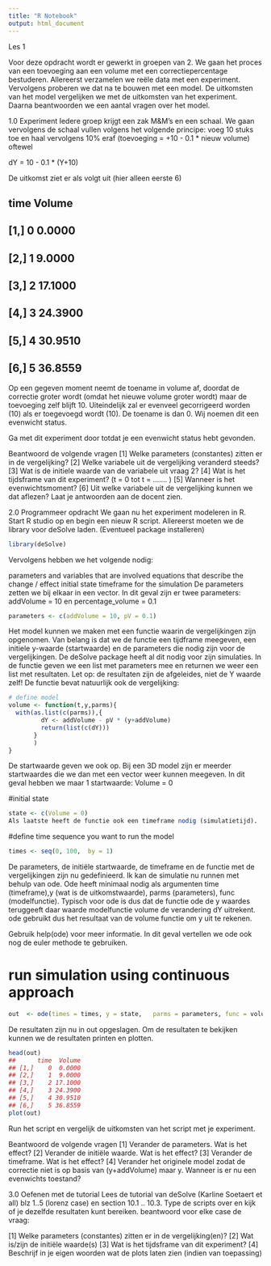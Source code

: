```yaml
---
title: "R Notebook"
output: html_document
---
```


Les 1



Voor deze opdracht wordt er gewerkt in groepen van 2. We gaan het proces van een toevoeging aan een volume met een correctiepercentage bestuderen. Allereerst verzamelen we reële data met een experiment. Vervolgens proberen we dat na te bouwen met een model. De uitkomsten van het model vergelijken we met de uitkomsten van het experiment. Daarna beantwoorden we een aantal vragen over het model.


1.0 Experiment
Iedere groep krijgt een zak M&M’s en een schaal. We gaan vervolgens de schaal vullen volgens het volgende principe: voeg 10 stuks toe en haal vervolgens 10% eraf (toevoeging = +10 - 0.1 * nieuw volume) oftewel

dY = 10 - 0.1 * (Y+10)

De uitkomst ziet er als volgt uit (hier alleen eerste 6)

##      time  Volume
## [1,]    0  0.0000
## [2,]    1  9.0000
## [3,]    2 17.1000
## [4,]    3 24.3900
## [5,]    4 30.9510
## [6,]    5 36.8559
Op een gegeven moment neemt de toename in volume af, doordat de correctie groter wordt (omdat het nieuwe volume groter wordt) maar de toevoeging zelf blijft 10. Uiteindelijk zal er evenveel gecorrigeerd worden (10) als er toegevoegd wordt (10). De toename is dan 0. Wij noemen dit een evenwicht status.

Ga met dit experiment door totdat je een evenwicht status hebt gevonden.

Beantwoord de volgende vragen
[1] Welke parameters (constantes) zitten er in de vergelijking?
[2] Welke variabele uit de vergelijking veranderd steeds?
[3] Wat is de initiele waarde van de variabele uit vraag 2?
[4] Wat is het tijdsframe van dit experiment? (t = 0 tot t = ……. )
[5] Wanneer is het evenwichtsmoment?
[6] Uit welke variabele uit de vergelijking kunnen we dat aflezen?
Laat je antwoorden aan de docent zien.






2.0 Programmeer opdracht
We gaan nu het experiment modeleren in R. Start R studio op en begin een nieuw R script. Allereerst moeten we de library voor deSolve laden. (Eventueel package installeren)
```r
library(deSolve)
```
Vervolgens hebben we het volgende nodig:

parameters and variables that are involved
equations that describe the change / effect
initial state
timeframe for the simulation
De parameters zetten we bij elkaar in een vector. In dit geval zijn er twee parameters: addVolume = 10 en percentage_volume = 0.1
```r
parameters <- c(addVolume = 10, pV = 0.1)
```
Het model kunnen we maken met een functie waarin de vergelijkingen zijn opgenomen. Van belang is dat we de functie een tijdframe meegeven, een initiele y-waarde (startwaarde) en de parameters die nodig zijn voor de vergelijkingen. De deSolve package heeft al dit nodig voor zijn simulaties. In de functie geven we een list met parameters mee en returnen we weer een list met resultaten. Let op: de resultaten zijn de afgeleides, niet de Y waarde zelf! De functie bevat natuurlijk ook de vergelijking:
```r
# define model
volume <- function(t,y,parms){
  with(as.list(c(parms)),{
         dY <- addVolume - pV * (y+addVolume)
         return(list(c(dY)))
       }
       )
}
```
De startwaarde geven we ook op. Bij een 3D model zijn er meerder startwaardes die we dan met een vector weer kunnen meegeven. In dit geval hebben we maar 1 startwaarde: Volume = 0

#initial state
```r
state <- c(Volume = 0)
Als laatste heeft de functie ook een timeframe nodig (simulatietijd).
```


#define time sequence you want to run the model
```r
times <- seq(0, 100,  by = 1)
```
De parameters, de initiële startwaarde, de timeframe en de functie met de vergelijkingen zijn nu gedefinieerd. Ik kan de simulatie nu runnen met behulp van ode. Ode heeft minimaal nodig als argumenten time (timeframe),y (wat is de uitkomstwaarde), parms (parameters), func (modelfunctie). Typisch voor ode is dus dat de functie ode de y waardes teruggeeft daar waarde modelfunctie volume de verandering dY uitrekent. ode gebruikt dus het resultaat van de volume functie om y uit te rekenen.

Gebruik help(ode) voor meer informatie. In dit geval vertellen we ode ook nog de euler methode te gebruiken.

# run simulation using continuous approach
```r
out  <- ode(times = times, y = state,   parms = parameters, func = volume, method = "euler")
```
De resultaten zijn nu in out opgeslagen. Om de resultaten te bekijken kunnen we de resultaten printen en plotten.
```r
head(out)
##      time  Volume
## [1,]    0  0.0000
## [2,]    1  9.0000
## [3,]    2 17.1000
## [4,]    3 24.3900
## [5,]    4 30.9510
## [6,]    5 36.8559
plot(out)
```

Run het script en vergelijk de uitkomsten van het script met je experiment.

Beantwoord de volgende vragen
[1] Verander de parameters. Wat is het effect?
[2] Verander de initiële waarde. Wat is het effect?
[3] Verander de timeframe. Wat is het effect?
[4] Verander het originele model zodat de correctie niet is op basis van (y+addVolume) maar y. Wanneer is er nu een evenwichts toestand?







3.0 Oefenen met de tutorial
Lees de tutorial van deSolve (Karline Soetaert et all) blz 1..5 (lorenz case) en section 10.1 .. 10.3. Type de scripts over en kijk of je dezelfde resultaten kunt bereiken. beantwoord voor elke case de vraag:

[1] Welke parameters (constantes) zitten er in de vergelijking(en)?
[2] Wat is/zijn de initiële waarde(s)
[3] Wat is het tijdsframe van dit experiment?
[4] Beschrijf in je eigen woorden wat de plots laten zien (indien van toepassing)

